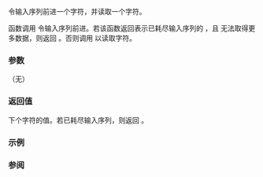 {{cpp/io/basic_streambuf/title|snextc}}
{{cpp/io/basic_streambuf/navbar}}
{{ddcl | 1=
int_type snextc();
}}

令输入序列前进一个字符，并读取一个字符。

函数调用 {{lc|sbumpc()}} 令输入序列前进。若该函数返回表示已耗尽输入序列的 {{c|Traits::eof()}}，且 {{lc|uflow()}} 无法取得更多数据，则返回 {{c|Traits::eof()}}。否则调用 {{lc|sgetc()}} 以读取字符。

===参数===
（无）

===返回值===
下个字符的值。若已耗尽输入序列，则返回 {{c|Traits::eof()}}。

===示例===
{{example|
 | code=
 | output=
}}

===参阅===
{{dsc begin}}
{{dsc inc | cpp/io/basic_streambuf/dsc sgetc}}
{{dsc inc | cpp/io/basic_streambuf/dsc sbumpc}}
{{dsc end}}

{{langlinks|de|en|es|fr|it|ja|pt|ru}}